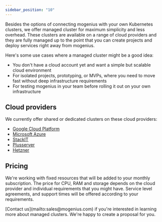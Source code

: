 ```yaml
---
sidebar_position: "10"
---
```


Besides the options of connecting mogenius with your own Kubernetes clusters, we offer managed cluster for maximum simplicity and less overhead. These clusters are available on a range of cloud providers and they are fully managed up to the point that you can create projects and deploy services right away from mogenius.

Here's some use cases where a managed cluster might be a good idea:

- You don't have a cloud account yet and want a simple but scalable cloud environment
- For isolated projects, prototyping, or MVPs, where you need to move fast without deep infrastructure requirements
- For testing mogenius in your team before rolling it out on your own infrastructure

## Cloud providers

We currently offer shared or dedicated clusters on these cloud providers:

- [Google Cloud Platform](https://cloud.google.com/)
- [Microsoft Azure](https://azure.microsoft.com)
- [StackIT](https://stackit.de/)
- [Plusserver](http://plusserver.com/)
- [Hetzner](hetzner.com)

## Pricing

We're working with fixed resources that will be added to your monthly subscription. The price for CPU, RAM and storage depends on the cloud provider and individual requirements that you might have. Service level agreements, and support times will be offered according to your requirements.

<Note>
  [Contact us](mailto:sales@mogenius.com) if you're interested in learning more about managed clusters. We're happy to create a proposal for you.
</Note>